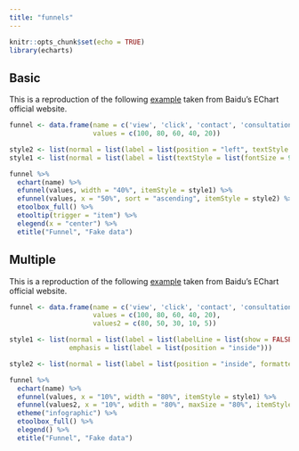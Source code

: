 ```yaml
---
title: "funnels"
---
```


```r
knitr::opts_chunk$set(echo = TRUE)
library(echarts)
```

## Basic

This is a reproduction of the following [example](http://echarts.baidu.com/echarts2/doc/example/funnel1.html#-en) taken from Baidu's EChart official website.

```r
funnel <- data.frame(name = c('view', 'click', 'contact', 'consultation', 'order'),
                     values = c(100, 80, 60, 40, 20))

style2 <- list(normal = list(label = list(position = "left", textStyle = list(fontSize = 9, fontWeight = "bold"))))
style1 <- list(normal = list(label = list(textStyle = list(fontSize = 9, fontWeight = "bold"))))

funnel %>% 
  echart(name) %>% 
  efunnel(values, width = "40%", itemStyle = style1) %>% 
  efunnel(values, x = "50%", sort = "ascending", itemStyle = style2) %>% 
  etoolbox_full() %>% 
  etooltip(trigger = "item") %>% 
  elegend(x = "center") %>% 
  etitle("Funnel", "Fake data")
```

## Multiple

This is a reproduction of the following [example](http://echarts.baidu.com/echarts2/doc/example/funnel2.html#-en) taken from Baidu's EChart official website.

```r
funnel <- data.frame(name = c('view', 'click', 'contact', 'consultation', 'order'),
                     values = c(100, 80, 60, 40, 20),
                     values2 = c(80, 50, 30, 10, 5))

style1 <- list(normal = list(label = list(labelLine = list(show = FALSE, formatter = "{b}"))),
               emphasis = list(label = list(position = "inside")))

style2 <- list(normal = list(label = list(position = "inside", formatter = "{c}%", textStyle = list(color = "#FFF"))))

funnel %>% 
  echart(name) %>% 
  efunnel(values, x = "10%", width = "80%", itemStyle = style1) %>% 
  efunnel(values2, x = "10%", wdith = "80%", maxSize = "80%", itemStyle = style2) %>% 
  etheme("infographic") %>% 
  etoolbox_full() %>% 
  elegend() %>% 
  etitle("Funnel", "Fake data")
```